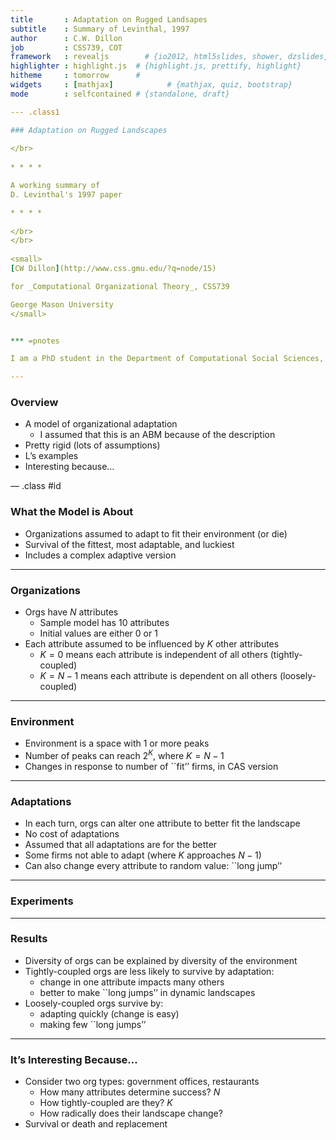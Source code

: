 ```yaml
---
title       : Adaptation on Rugged Landsapes
subtitle    : Summary of Levinthal, 1997
author      : C.W. Dillon
job         : CSS739, COT
framework   : revealjs        # {io2012, html5slides, shower, dzslides, ...}
highlighter : highlight.js  # {highlight.js, prettify, highlight}
hitheme     : tomorrow      # 
widgets     : [mathjax]            # {mathjax, quiz, bootstrap}
mode        : selfcontained # {standalone, draft}

--- .class1

### Adaptation on Rugged Landscapes 
   
</br>   
   
* * * * 

A working summary of 
D. Levinthal's 1997 paper

* * * * 
  
</br>
</br>
   
<small> 
[CW Dillon](http://www.css.gmu.edu/?q=node/15) 

for _Computational Organizational Theory_, CSS739

George Mason University
</small>


*** =pnotes

I am a PhD student in the Department of Computational Social Sciences, at the Krasnow Institute for Advanced Studies. We focus primarily on neurosciences and applications of complexity theory from a behavioral perspective. This seminar, by Dr. Maksim Tsvetovat is presented as a special topic in social network analysis.

---
```


### Overview

* A model of organizational adaptation 
  * I assumed that this is an ABM because of the description 
* Pretty rigid (lots of assumptions)
* L's examples
* Interesting because...

--- .class #id 

### What the Model is About

* Organizations assumed to adapt to fit their environment (or die)
* Survival of the fittest, most adaptable, and luckiest
* Includes a complex adaptive version

---

### Organizations

* Orgs have $N$ attributes
  * Sample model has 10 attributes
  * Initial values are either 0 or 1
* Each attribute assumed to be influenced by $K$ other attributes
  * $K=0$ means each attribute is independent of all others (tightly-coupled)
  * $K=N-1$ means each attribute is dependent on all others (loosely-coupled)

---

### Environment

* Environment is a space with 1 or more peaks
* Number of peaks can reach $2^K$, where $K=N-1$
* Changes in response to number of ``fit'' firms, in CAS version


---

### Adaptations

* In each turn, orgs can alter one attribute to better fit the landscape
* No cost of adaptations
* Assumed that all adaptations are for the better
* Some firms not able to adapt (where $K$ approaches $N-1$)
* Can also change every attribute to random value: ``long jump''

---

### Experiments


---

### Results

* Diversity of orgs can be explained by diversity of the environment
* Tightly-coupled orgs are less likely to survive by adaptation: 
  * change in one attribute impacts many others
  * better to make ``long jumps'' in dynamic landscapes
* Loosely-coupled orgs survive by: 
  * adapting quickly (change is easy)
  * making few ``long jumps''


---

### It's Interesting Because...

* Consider two org types: government offices, restaurants
  * How many attributes determine success? $N$
  * How tightly-coupled are they? $K$
  * How radically does their landscape change?
* Survival or death and replacement




